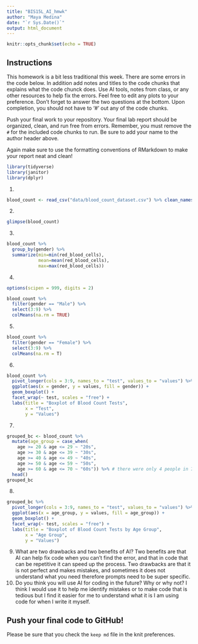 ```yaml
---
title: "BIS15L_AI_hmwk"
author: "Maya Medina"
date: "`r Sys.Date()`"
output: html_document
---
```


```r
knitr::opts_chunk$set(echo = TRUE)
```

## Instructions
This homework is a bit less traditional this week. There are some errors in the code below. In addition add notes and titles to the code chunks that explains what the code chunck does. Use AI tools, notes from class, or any other resources to help fix the errors. Feel free to edit any plots to your preference. Don't forget to answer the two questions at the bottom. Upon completion, you should not have to '#' out any of the code chunks.

Push your final work to your repository. Your final lab report should be organized, clean, and run free from errors. Remember, you must remove the `#` for the included code chunks to run. Be sure to add your name to the author header above.   

Again make sure to use the formatting conventions of RMarkdown to make your report neat and clean!  


```r
library(tidyverse)
library(janitor)
library(dplyr)
```


1.
```r
blood_count <- read_csv("data/blood_count_dataset.csv") %>% clean_names()
```

2. 
```r
glimpse(blood_count)

```

3. 
```r
blood_count %>% 
  group_by(gender) %>% 
  summarize(min=min(red_blood_cells),
            mean=mean(red_blood_cells),
            max=max(red_blood_cells))
```


4. 
```r
options(scipen = 999, digits = 2)

blood_count %>% 
  filter(gender == "Male") %>%
  select(3:9) %>%
  colMeans(na.rm = TRUE)

```

5. 
```r
blood_count %>% 
  filter(gender == "Female") %>% 
  select(3:9) %>%
  colMeans(na.rm = T)
```


6. 
```r
blood_count %>%
  pivot_longer(cols = 3:9, names_to = "test", values_to = "values") %>%
  ggplot(aes(x = gender, y = values, fill = gender)) +
  geom_boxplot() +
  facet_wrap(~ test, scales = "free") +
  labs(title = "Boxplot of Blood Count Tests",
       x = "Test",
       y = "Values")

```

7. 
```r
grouped_bc <- blood_count %>%
  mutate(age_group = case_when(
    age >= 20 & age <= 29 ~ "20s",
    age >= 30 & age <= 39 ~ "30s",
    age >= 40 & age <= 49 ~ "40s",
    age >= 50 & age <= 59 ~ "50s",
    age >= 60 & age <= 70 ~ "60s")) %>% # there were only 4 people in 70s, so I combined it with 60s
  head()
grouped_bc

```

8. 
```r
grouped_bc %>%
  pivot_longer(cols = 3:9, names_to = "test", values_to = "values") %>%
  ggplot(aes(x = age_group, y = values, fill = age_group)) +
  geom_boxplot() +
  facet_wrap(~ test, scales = "free") +
  labs(title = "Boxplot of Blood Count Tests by Age Group",
       x = "Age Group",
       y = "Values")

```
9. What are two drawbacks and two benefits of AI?
Two benefits are that AI can help fix code when you can't find the error, and that in code that can be repetitive it can speed up the process. Two drawbacks are that it is not perfect and makes mistakes, and sometimes it does not understand what you need therefore prompts need to be super specific.
10. Do you think you will use AI for coding in the future? Why or why not?
I think I would use it to help me identify mistakes or to make code that is tedious but I find it easier for me to understand what it is I am using code for when I write it myself.  

## Push your final code to GitHub!
Please be sure that you check the `keep md` file in the knit preferences. 